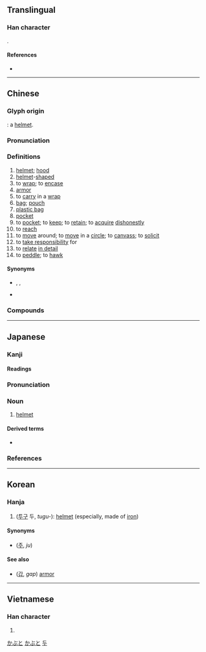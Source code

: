 {{character info/new}}
==Translingual==

===Han character===
{{Han char|rn=10|rad=儿|as=09|sn=11|four=77217|canj=HVHU}}.

====References====
* {{Han ref|kx=0125.200|dkj=01386|dj=0265.270|hdz=10273.160|uh=515C|ud=20828|bh=B0C2|bd=45250}}

----

==Chinese==
{{zh-forms|alt=兠}}

===Glyph origin===
{{Han etym}}
{{Han compound|𠑹|t1=cover|皃|t2=head|ls=ic}}: a [[helmet]].

===Pronunciation===
{{zh-pron
|m=dōu,er=y
|c=dau1
|h=pfs=têu
|md=
|mn=tau/qz,xm,zz:to͘
|mn_note=tau - vernacular; to͘ - literary
|w=
|mc=y
|oc=y
|cat=n,v,a
}}

===Definitions===
{{zh-hanzi}}

# [[helmet]]; [[hood]]
# [[helmet]]-[[shaped]]
# to [[wrap]]; to [[encase]]
# [[armor]]
# to [[carry]] in a [[wrap]]
# [[bag]]; [[pouch]]
# [[plastic bag]]
# [[pocket]]
# to [[pocket]]; to [[keep]]; to [[retain]]; to [[acquire]] [[dishonestly]]
# to [[reach]]
# to [[move]] around; to [[move]] in a [[circle]]; to [[canvass]]; to [[solicit]]
# to [[take responsibility]] for
# to [[relate]] [[in detail]]
# to [[peddle]]; to [[hawk]]

====Synonyms====
* {{sense|pocket}} {{zh-l|口袋}}, {{zh-l|衣袋}}, {{zh-l|衣兜}}
* {{sense|bag}} {{q|Min Nan}} {{zh-l|袋仔}}
{{attention|zh|繞?}}

===Compounds===
{{zh-der|兜捕|兜抄|兜底|兜底兒|兜兜|兜兜褲兒|兜兜嘴兒|兜肚|肚兜|兜風|兜剿|兜攬|兜臉|兜圈子|兜兒|兜售|兜頭|兜頭蓋臉|兜銷|兜子|兜羅|兜胸|圍兜|傴兜|冤兜|兜率天宮|兜膝|兜攬生意|慲兜|兜得轉|兜老底|兜答|兜襠|兜喜神方|兜的|兜搭|帽兜子|兜籠|兜拖|兜翻|兜兜答答|兜率天|兜來兜去|兜紗|兜嘴|兜肚兒|兜鍪|兜率宮|兜轎|暖雲兜|漏兜|阿兜眼|觀音兜|露兜樹}}

----

==Japanese==

===Kanji===
{{ja-kanji|rs=儿09}}

====Readings====
{{ja-readings|goon=[[と]] (to), [[つ]] (tsu)|kanon=[[とう]] (tō)|kun=[[かぶと]] (kabuto)}}

{{wp|lang=ja}}
{{ja-kanjitab|かぶと|yomi=k}}

===Pronunciation===
{{ja-pron|yomi=k|かぶと|acc=1|acc_ref=DJR,NHK}}

===Noun===
{{ja-noun|かぶと}}

# [[helmet]]

====Derived terms====
* {{ja-r|兜合わせ|かぶとあわせ|[[frot]]}}

===References===
<references/>

[[Category:ja:Armor|かぶと]]
[[Category:ja:Headwear|かぶと]]

----

==Korean==

===Hanja===
{{ko-hanja|hangeul=두|rv=du|mr=tu}}

# ([[투구]] 두, ''tugu-''): [[helmet]] (especially, made of [[iron]])

====Synonyms====
* {{l|ko|冑}} ([[주]], ''ju'')

====See also====
* {{l|ko|甲}} ([[갑]], ''gap'') [[armor]]

[[Category:Hanja readings|두]]

----

==Vietnamese==

===Han character===
{{vi-hantu|[[đâu]]|rs=儿09}}

# {{defn|lang=vi|sort=儿09}}